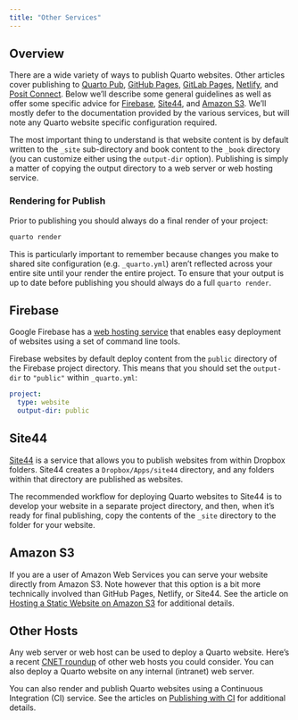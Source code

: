 ```yaml
---
title: "Other Services"
---
```


## Overview

There are a wide variety of ways to publish Quarto websites. Other articles cover publishing to [Quarto Pub](quarto-pub.qmd), [GitHub Pages](github-pages.qmd), [GitLab Pages](gitlab-pages.qmd), [Netlify](netlify.qmd), and [Posit Connect](rstudio-connect.qmd). Below we'll describe some general guidelines as well as offer some specific advice for [Firebase](#google-firebase), [Site44], and [Amazon S3]. We'll mostly defer to the documentation provided by the various services, but will note any Quarto website specific configuration required.

The most important thing to understand is that website content is by default written to the `_site` sub-directory and book content to the `_book` directory (you can customize either using the `output-dir` option). Publishing is simply a matter of copying the output directory to a web server or web hosting service.

### Rendering for Publish

Prior to publishing you should always do a final render of your project:

```.bash
quarto render
```

This is particularly important to remember because changes you make to shared site configuration (e.g. `_quarto.yml`) aren't reflected across your entire site until your render the entire project. To ensure that your output is up to date before publishing you should always do a full `quarto render`.

## Firebase {#google-firebase}

Google Firebase has a [web hosting service](https://firebase.google.com/docs/hosting/quickstart) that enables easy deployment of websites using a set of command line tools.

Firebase websites by default deploy content from the `public` directory of the Firebase project directory. This means that you should set the `output-dir` to `"public"` within `_quarto.yml`:

``` yaml
project:
  type: website
  output-dir: public
```

## Site44 {data-link="Site44"}

[Site44](https://www.site44.com/) is a service that allows you to publish websites from within Dropbox folders. Site44 creates a `Dropbox/Apps/site44` directory, and any folders within that directory are published as websites.

The recommended workflow for deploying Quarto websites to Site44 is to develop your website in a separate project directory, and then, when it's ready for final publishing, copy the contents of the `_site` directory to the folder for your website.

## Amazon S3 {data-link="Amazon S3"}

If you are a user of Amazon Web Services you can serve your website directly from Amazon S3. Note however that this option is a bit more technically involved than GitHub Pages, Netlify, or Site44. See the article on [Hosting a Static Website on Amazon S3](https://docs.aws.amazon.com/AmazonS3/latest/dev/WebsiteHosting.html) for additional details.

## Other Hosts

Any web server or web host can be used to deploy a Quarto website. Here's a recent [CNET roundup](https://www.cnet.com/web-hosting/) of other web hosts you could consider. You can also deploy a Quarto website on any internal (intranet) web server.

You can also render and publish Quarto websites using a Continuous Integration (CI) service. See the articles on [Publishing with CI](ci.qmd) for additional details.
